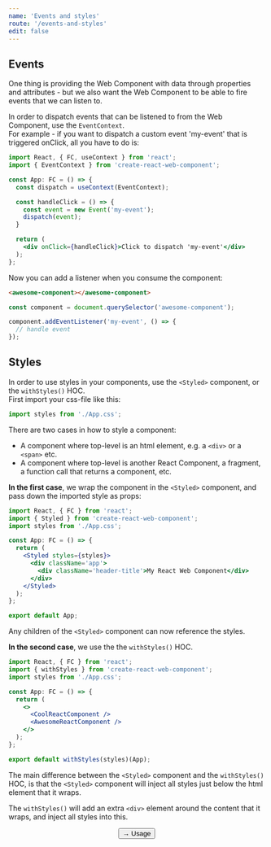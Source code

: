 ```yaml
---
name: 'Events and styles'
route: '/events-and-styles'
edit: false
---
```



## Events
One thing is providing the Web Component with data through properties and attributes - but we also want the Web Component to be able to fire events that we can listen to.  
  
In order to dispatch events that can be listened to from the Web Component, use the `EventContext`.  
For example - if you want to dispatch a custom event 'my-event' that is triggered onClick, all you have to do is:  
```jsx
import React, { FC, useContext } from 'react';
import { EventContext } from 'create-react-web-component';

const App: FC = () => {
  const dispatch = useContext(EventContext);

  const handleClick = () => {
    const event = new Event('my-event');
    dispatch(event);
  }

  return (
    <div onClick={handleClick}>Click to dispatch 'my-event'</div>
  );
};
```

Now you can add a listener when you consume the component:
```html
<awesome-component></awesome-component>
```

```javascript
const component = document.querySelector('awesome-component');

component.addEventListener('my-event', () => {
  // handle event
});
```

## Styles
In order to use styles in your components, use the `<Styled>` component, or the `withStyles()` HOC.  
First import your css-file like this:
```typescript
import styles from './App.css';
```

There are two cases in how to style a component: 
  
- A component where top-level is an html element, e.g. a `<div>` or a `<span>` etc.
- A component where top-level is another React Component, a fragment, a function call that returns a component, etc.

**In the first case**, we wrap the component in the `<Styled>` component, and pass down the imported style as props:  
```jsx
import React, { FC } from 'react';
import { Styled } from 'create-react-web-component';
import styles from './App.css';

const App: FC = () => {
  return (
    <Styled styles={styles}>
      <div className='app'>
        <div className='header-title'>My React Web Component</div>
      </div>
    </Styled>
  );
};

export default App;
```
Any children of the `<Styled>` component can now reference the styles.

**In the second case**, we use the the `withStyles()` HOC.

```jsx
import React, { FC } from 'react';
import { withStyles } from 'create-react-web-component';
import styles from './App.css';

const App: FC = () => {
  return (
    <>
      <CoolReactComponent />
      <AwesomeReactComponent />
    </>
  );
};

export default withStyles(styles)(App);
```

The main difference between the `<Styled>` component and the `withStyles()` HOC, is that the `<Styled>` component will inject all styles just below the html element that it wraps.  
  
The `withStyles()` will add an extra `<div>` element around the content that it wraps, and inject all styles into this.

<span style="display: flex; justify-content: center">
  <Link to='/usage'>
    <Button>→ Usage</Button>
  </Link>
</span>